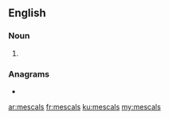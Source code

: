 ==English==

===Noun===
{{head|en|noun plural form}}

# {{plural of|mescal|lang=en}}

===Anagrams===
* {{l|en|mascles}}

[[ar:mescals]]
[[fr:mescals]]
[[ku:mescals]]
[[my:mescals]]